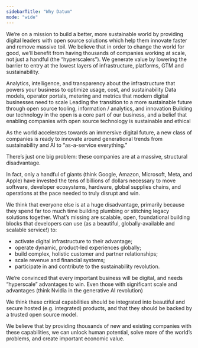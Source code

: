 ```yaml
---
sidebarTitle: "Why Datum"
mode: "wide"
---
```


We’re on a mission to build a better, more sustainable world by providing digital leaders with open source solutions which help them innovate faster and remove massive toil. We believe that in order to change the world for good, we’ll benefit from having thousands of companies working at scale, not just a handful (the “hyperscalers”). We generate value by lowering the barrier to entry at the lowest layers of infrastructure, platforms, GTM and sustainability.

<CardGroup cols={2}>
  <Card
    title="Digital Infrastructure"
    icon="screwdriver-wrench"
    href="/digitalinfra/overview"
  >
    Analytics, intelligence, and transparency about the infrastructure that powers your business to optimize usage, cost, and sustainability
  </Card>
  <Card
    title="Go to Market"
    icon="stars"
    href="/gotomarket/overview"
  >
    Data models, operator portals, metering and metrics that modern digital businesses need to scale 
  </Card>
    <Card
    title="Net Zero"
    icon="leaf"
    href="/netzero/overview"
  >
    Leading the transition to a more sustainable future through open source tooling, information / analytics, and innovation
  </Card>
  <Card
    title="Open Source"
    icon="code"
    href="/companyhandbook/whatwebelieve"
  >
    Building our technology in the open is a core part of our business, and a belief that enabling companies with open source technology is sustainable and ethical
  </Card>
</CardGroup>

As the world accelerates towards an immersive digital future, a new class of companies is ready to innovate around generational trends from sustainability and AI to “as-a-service everything.”

There’s just one big problem: these companies are at a massive, structural disadvantage.

In fact, only a handful of giants (think Google, Amazon, Microsoft, Meta, and Apple) have invested the tens of billions of dollars necessary to move software, developer ecosystems, hardware, global supplies chains, and operations at the pace needed to truly disrupt and win.

We think that everyone else is at a huge disadvantage, primarily because they spend far too much time building plumbing or stitching legacy solutions together. What’s missing are scalable, open, foundational building blocks that developers can use (as a beautiful, globally-available and scalable service!) to:

- activate digital infrastructure to their advantage;
- operate dynamic, product-led experiences globally;
- build complex, holistic customer and partner relationships;
- scale revenue and financial systems;
- participate in and contribute to the sustainability revolution.

We’re convinced that every important business will be digital, and needs “hyperscale” advantages to win. Even those with significant scale and advantages (think Nvidia in the generative AI revolution)

We think these critical capabilities should be integrated into beautiful and secure hosted (e.g. integrated) products, and that they should be backed by a trusted open source model.

We believe that by providing thousands of new and existing companies with these capabilities, we can unlock human potential, solve more of the world’s problems, and create important economic value.